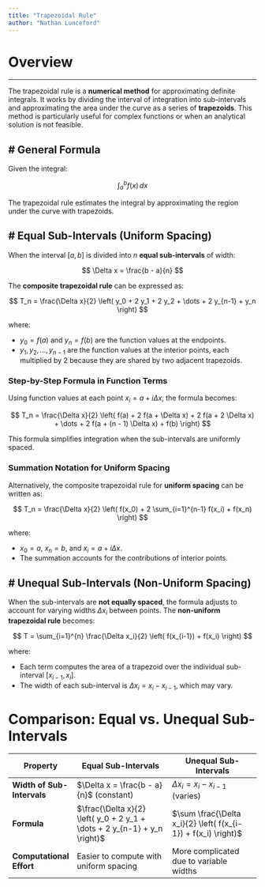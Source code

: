 ```yaml
---
title: "Trapezoidal Rule"
author: "Nathan Lunceford"
---
```


# Overview

---

The trapezoidal rule is a **numerical method** for approximating definite integrals. It works by dividing the interval of integration into sub-intervals and approximating the area under the curve as a series of **trapezoids**. This method is particularly useful for complex functions or when an analytical solution is not feasible.

# General Formula
---

Given the integral:

$$
\int_a^b f(x) \, dx
$$

The trapezoidal rule estimates the integral by approximating the region under the curve with trapezoids. 


# Equal Sub-Intervals (Uniform Spacing)
---

When the interval $[a, b]$ is divided into $n$ **equal sub-intervals** of width:

$$
\Delta x = \frac{b - a}{n}
$$

The **composite trapezoidal rule** can be expressed as:

$$
T_n = \frac{\Delta x}{2} \left( y_0 + 2 y_1 + 2 y_2 + \dots + 2 y_{n-1} + y_n \right)
$$

where:

- $y_0 = f(a)$ and $y_n = f(b)$ are the function values at the endpoints.
- $y_1, y_2, \dots, y_{n-1}$ are the function values at the interior points, each multiplied by 2 because they are shared by two adjacent trapezoids.

### Step-by-Step Formula in Function Terms

Using function values at each point $x_i = a + i \Delta x$, the formula becomes:

$$
T_n = \frac{\Delta x}{2} \left( f(a) + 2 f(a + \Delta x) + 2 f(a + 2 \Delta x) + \dots + 2 f(a + (n - 1) \Delta x) + f(b) \right)
$$

This formula simplifies integration when the sub-intervals are uniformly spaced.


### Summation Notation for Uniform Spacing


Alternatively, the composite trapezoidal rule for **uniform spacing** can be written as:

$$
T_n = \frac{\Delta x}{2} \left( f(x_0) + 2 \sum_{i=1}^{n-1} f(x_i) + f(x_n) \right)
$$

where:

- $x_0 = a$, $x_n = b$, and $x_i = a + i \Delta x$.
- The summation accounts for the contributions of interior points.



# Unequal Sub-Intervals (Non-Uniform Spacing)
---

When the sub-intervals are **not equally spaced**, the formula adjusts to account for varying widths $\Delta x_i$ between points. The **non-uniform trapezoidal rule** becomes:

$$
T = \sum_{i=1}^{n} \frac{\Delta x_i}{2} \left( f(x_{i-1}) + f(x_i) \right)
$$

where:

- Each term computes the area of a trapezoid over the individual sub-interval $[x_{i-1}, x_i]$.
- The width of each sub-interval is $\Delta x_i = x_i - x_{i-1}$, which may vary.


# Comparison: Equal vs. Unequal Sub-Intervals

| **Property**              | **Equal Sub-Intervals**                                | **Unequal Sub-Intervals**                           |
|---------------------------|-------------------------------------------------------|---------------------------------------------------|
| **Width of Sub-Intervals** | $\Delta x = \frac{b - a}{n}$ (constant)            | $\Delta x_i = x_i - x_{i-1}$ (varies)         |
| **Formula**                | $\frac{\Delta x}{2} \left( y_0 + 2 y_1 + \dots + 2 y_{n-1} + y_n \right)$ | $\sum \frac{\Delta x_i}{2} \left( f(x_{i-1}) + f(x_i) \right)$ |
| **Computational Effort**   | Easier to compute with uniform spacing                | More complicated due to variable widths           |



